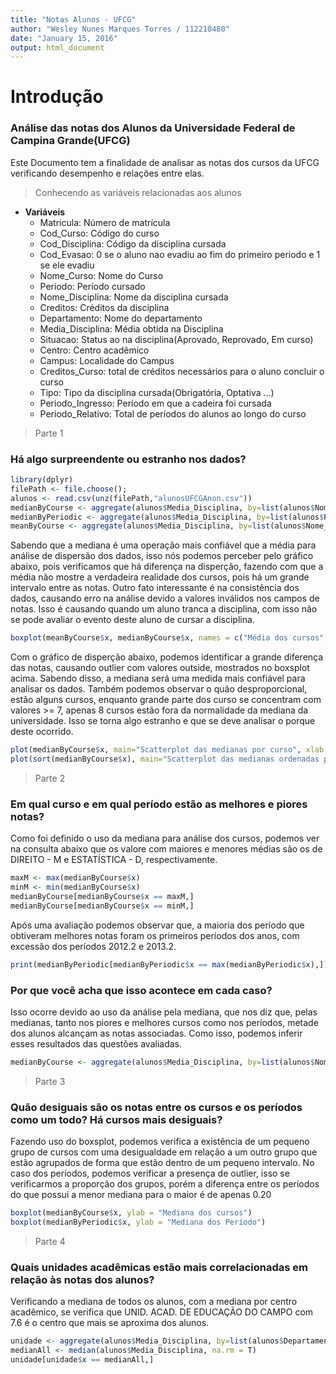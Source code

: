 ```yaml
---
title: "Notas Alunos - UFCG"
author: "Wesley Nunes Marques Torres / 112210480"
date: "January 15, 2016"
output: html_document
---
```


# Introdução
### Análise das notas dos Alunos da Universidade Federal de Campina Grande(UFCG)

Este Documento tem a finalidade de analisar as notas dos cursos da UFCG verificando desempenho e relações entre elas.

> Conhecendo as variáveis relacionadas aos alunos

* **Variáveis**
    + Matricula: Número de matrícula
    + Cod_Curso: Código do curso
    + Cod_Disciplina: Código da disciplina cursada
    + Cod_Evasao: 0 se o aluno nao evadiu ao fim do primeiro periodo e 1 se ele evadiu
    + Nome_Curso: Nome do Curso
    + Periodo: Período cursado
    + Nome_Disciplina: Nome da disciplina cursada 
    + Creditos: Créditos da disciplina
    + Departamento: Nome do departamento
    + Media_Disciplina: Média obtida na Disciplina
    + Situacao: Status ao na disciplina(Aprovado, Reprovado, Em curso)
    + Centro: Centro acadêmico
    + Campus: Localidade do Campus
    + Creditos_Curso:  total de créditos necessários para o aluno concluir o curso
    + Tipo: Tipo da disciplina cursada(Obrigatória, Optativa ...)
    + Periodo_Ingresso: Período em que a cadeira foi cursada
    + Periodo_Relativo: Total de períodos do alunos ao longo do curso

> Parte 1

### Há algo surpreendente ou estranho nos dados?
```r
library(dplyr)
filePath <- file.choose();
alunos <- read.csv(unz(filePath,"alunosUFCGAnon.csv"))
medianByCourse <- aggregate(alunos$Media_Disciplina, by=list(alunos$Nome_Curso), FUN=median,na.rm=T)
medianByPeriodic <- aggregate(alunos$Media_Disciplina, by=list(alunos$Periodo), FUN=median,na.rm=T);
meanByCourse <- aggregate(alunos$Media_Disciplina, by=list(alunos$Nome_Curso), FUN=mean,na.rm=T);
```
Sabendo que a mediana é uma operação mais confiável que a média para análise de dispersão dos dados, isso nós podemos perceber pelo gráfico abaixo, pois verificamos que há diferença na disperção, fazendo com que a média não mostre a verdadeira realidade dos cursos, pois há um grande intervalo entre as notas. Outro fato interessante é na consistência dos dados, causando erro na análise devido a valores inválidos nos campos de notas. Isso é causando quando um aluno tranca a disciplina, com isso não se pode avaliar o evento deste aluno de cursar a disciplina.
```r
boxplot(meanByCourse$x, medianByCourse$x, names = c("Média dos cursos", "Mediana dos cursos"))
```

Com o gráfico de disperção abaixo, podemos identificar a grande diferença das notas, causando outlier com valores outside, mostrados no boxsplot acima. Sabendo disso, a mediana será uma medida mais confiável para analisar os dados. Também podemos observar o quão desproporcional, estão alguns cursos, enquanto grande parte dos curso se concentram com valores >= 7, apenas 8 cursos estão fora da normalidade da mediana da universidade. Isso se torna algo estranho e que se deve analisar o porque deste ocorrido.

```r
plot(medianByCourse$x, main="Scatterplot das medianas por curso", xlab = "Disciplinas", ylab = "Medianas")
plot(sort(medianByCourse$x), main="Scatterplot das medianas ordenadas por curso", xlab = "Cursos", ylab = "Medianas")

```

> Parte 2

### Em qual curso e em qual período estão as melhores e piores notas?

Como foi definido o uso da mediana para análise dos cursos, podemos ver na consulta abaixo que os valore com maiores e menores médias são os de DIREITO - M e ESTATÍSTICA - D, respectivamente.

```r
maxM <- max(medianByCourse$x)
minM <- min(medianByCourse$x)
medianByCourse[medianByCourse$x == maxM,]
medianByCourse[medianByCourse$x == minM,]
```

Após uma avaliação podemos observar que, a maioria dos período que obtiveram melhores notas foram os primeiros períodos dos anos, com excessão dos períodos 2012.2 e 2013.2.

```r
print(medianByPeriodic[medianByPeriodic$x == max(medianByPeriodic$x),])
```

### Por que você acha que isso acontece em cada caso?

Isso ocorre devido ao uso da análise pela mediana, que nos diz que, pelas medianas, tanto nos piores e melhores cursos como nos períodos, metade dos alunos alcançam as notas associadas. Como isso, podemos inferir esses resultados das questões avaliadas.

```r
medianByCourse <- aggregate(alunos$Media_Disciplina, by=list(alunos$Nome_Curso), FUN=median,na.rm=T)
```

> Parte 3

### Quão desiguais são os notas entre os cursos e os períodos como um todo? Há cursos mais desiguais?


Fazendo uso do boxsplot, podemos verifica a existência de um pequeno grupo de cursos com uma desigualdade em relação a um outro grupo que estão agrupados de forma que estão dentro de um pequeno intervalo. No caso dos períodos, podemos verificar a presença de outlier, isso se verificarmos a proporção dos grupos, porém a diferença entre os períodos do que possui a menor mediana para o maior é de apenas 0.20

```r
boxplot(medianByCourse$x, ylab = "Mediana dos cursos")
boxplot(medianByPeriodic$x, ylab = "Mediana dos Período")
```

> Parte 4

### Quais unidades acadêmicas estão mais correlacionadas em relação às notas dos alunos?

Verificando a mediana de todos os alunos, com a mediana por centro acadêmico, se verifica que UNID. ACAD. DE EDUCAÇÃO DO CAMPO com 7.6 é o centro que mais se aproxima dos alunos.


```r
unidade <- aggregate(alunos$Media_Disciplina, by=list(alunos$Departamento), FUN=median,na.rm=T)
medianAll <- median(alunos$Media_Disciplina, na.rm = T)
unidade[unidade$x == medianAll,]
```

